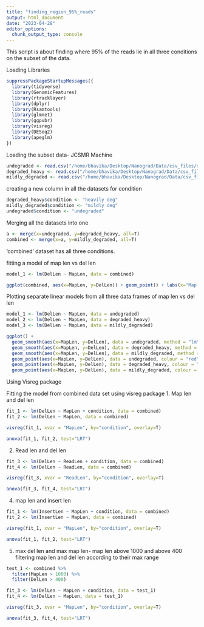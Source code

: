 ```yaml
---
title: "finding_region_95%_reads"
output: html_document
date: "2023-04-28"
editor_options: 
  chunk_output_type: console
---
```


This script is about finding where 95% of the reads lie in all three conditions on the subset of the data. 

Loading Libraries
```r
suppressPackageStartupMessages({
  library(tidyverse)
  library(GenomicFeatures)
  library(rtracklayer)
  library(dplyr)
  library(Rsamtools)
  library(glmnet)
  library(ggpubr)
  library(visreg)
  library(DESeq2)
  library(apeglm)
})
```

Loading the subset data- JCSMR Machine
```r
undegraded <- read.csv("/home/bhavika/Desktop/Nanograd/Data/csv_files/subset_un.csv")
degraded_heavy <- read.csv("/home/bhavika/Desktop/Nanograd/Data/csv_files/subset_heavy.csv")
mildly_degraded <- read.csv("/home/bhavika/Desktop/Nanograd/Data/csv_files/subset_md.csv")
```

creating a new column in all the datasets for condition
```r
degraded_heavy$condition <- "heavily deg"
mildly_degraded$condition <- "mildly deg"
undegraded$condition <- "undegraded"
```

Merging all the datasets into one
```r
a <- merge(x=undegraded, y=degraded_heavy, all=T)
combined <- merge(x=a, y=mildly_degraded, all=T)
```

'combined' dataset has all three conditions.  

fitting a model of map len vs del len
```r
model_1 <- lm(DelLen ~ MapLen, data = combined)

ggplot(combined, aes(x=MapLen, y=DelLen)) + geom_point() + labs(x="Map Len", y="Del Len") + theme_bw() + stat_ellipse(geom = "polygon", alpha=0.2, level = 0.95, colour="red") + geom_smooth(method = "lm")  + ylim(0,400) + xlim(0,3000) 
```

Plotting separate linear models from all three data frames of map len vs del len
```r
model_1 <- lm(DelLen ~ MapLen, data = undegraded)
model_2 <- lm(DelLen ~ MapLen, data = degraded_heavy)
model_3 <- lm(DelLen ~ MapLen, data = mildly_degraded)

ggplot() +
  geom_smooth(aes(x=MapLen, y=DelLen), data = undegraded, method = "lm", se=FALSE, color="red") +
  geom_smooth(aes(x=MapLen, y=DelLen), data = degraded_heavy, method = "lm", se=FALSE, color="blue") +
  geom_smooth(aes(x=MapLen, y=DelLen), data = mildly_degraded, method = "lm", se=FALSE, color="green") +
  geom_point(aes(x=MapLen, y=DelLen), data = undegraded, colour = "red") +
  geom_point(aes(x=MapLen, y=DelLen), data = degraded_heavy, colour = "blue") +
  geom_point(aes(x=MapLen, y=DelLen), data = mildly_degraded, colour = "green") + xlim(0,3500) + ylim(0,400)

```

Using Visreg package

Fitting the model from combined data set using visreg package 
1. Map len and del len
```r
fit_1 <- lm(DelLen ~ MapLen + condition, data = combined)
fit_2 <- lm(DelLen ~ MapLen, data = combined)

visreg(fit_1, xvar = "MapLen", by="condition", overlay=T)

anova(fit_1, fit_2, test="LRT")
```

2. Read len and del len
```r
fit_3 <- lm(DelLen ~ ReadLen + condition, data = combined)
fit_4 <- lm(DelLen ~ ReadLen, data = combined)

visreg(fit_3, xvar = "ReadLen", by="condition", overlay=T)

anova(fit_3, fit_4, test="LRT")
```

4. map len and insert len
```r
fit_1 <- lm(InsertLen ~ MapLen + condition, data = combined)
fit_2 <- lm(InsertLen ~ MapLen, data = combined)

visreg(fit_1, xvar = "MapLen", by="condition", overlay=T)

anova(fit_1, fit_2, test="LRT")
```

5. max del len and max map len- map len above 1000 and above 400
filtering map len and del len according to their max range
```r
test_1 <- combined %>% 
  filter(MapLen > 1000) %>% 
  filter(DelLen > 400)
```

```r
fit_3 <- lm(DelLen ~ MapLen + condition, data = test_1)
fit_4 <- lm(DelLen ~ MapLen, data = test_1)

visreg(fit_3, xvar = "MapLen", by="condition", overlay=T)

anova(fit_3, fit_4, test="LRT")
```

